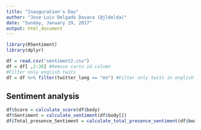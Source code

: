 ```yaml
---
title: "Inauguration's Day"
author: "Jose Luis Delgado Davara (@jldelda)"
date: "Sunday, January 29, 2017"
output: html_document
---
```


```r
library(RSentiment)
library(dplyr)
```

```r
df = read.csv("sentiment2.csv")
df = df[ ,2:30] #Remove carto id column
#Filter only english twits
df = df %>% filter(twitter_lang == "en") #Filter only twits in english
```

## Sentiment analysis
```r
df$Score = calculate_score(df$body)
df$Sentiment = calculate_sentiment(df$body[])
df$Total_presence_Sentiment = calculate_total_presence_sentiment(df$body[])
```   